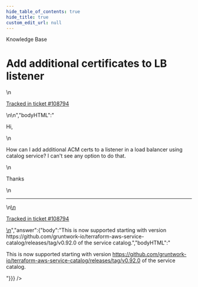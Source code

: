 ```yaml
---
hide_table_of_contents: true
hide_title: true
custom_edit_url: null
---
```



<head>
  <link rel="canonical" href="https://github.com/gruntwork-io/knowledge-base/discussions/476" />
</head>

<CenterLayout>
<span className="searchCategory">Knowledge Base</span>
<h1>Add additional certificates to LB listener</h1>
<GitHub discussion={{"id":"D_kwDOF8slf84AP1fI","number":476,"author":{"login":"fsanzdev"},"title":"Add additional certificates to LB listener","body":"\nHi, \r\n\r\nHow can I add additional ACM certs to a listener in a load balancer using catalog service? I can't see any option to do that.\r\n\r\nThanks\n\n---\n\n<ins datetime=\"2022-06-16T18:29:07Z\">\n  <p><a href=\"https://support.gruntwork.io/hc/requests/108794\">Tracked in ticket #108794</a></p>\n</ins>\n","bodyHTML":"<p dir=\"auto\">Hi,</p>\n<p dir=\"auto\">How can I add additional ACM certs to a listener in a load balancer using catalog service? I can't see any option to do that.</p>\n<p dir=\"auto\">Thanks</p>\n<hr>\n<ins datetime=\"2022-06-16T18:29:07Z\">\n  <p dir=\"auto\"><a href=\"https://support.gruntwork.io/hc/requests/108794\" rel=\"nofollow\">Tracked in ticket #108794</a></p>\n</ins>","answer":{"body":"This is now supported starting with version https://github.com/gruntwork-io/terraform-aws-service-catalog/releases/tag/v0.92.0 of the service catalog.","bodyHTML":"<p dir=\"auto\">This is now supported starting with version <a href=\"https://github.com/gruntwork-io/terraform-aws-service-catalog/releases/tag/v0.92.0\">https://github.com/gruntwork-io/terraform-aws-service-catalog/releases/tag/v0.92.0</a> of the service catalog.</p>"}}} />

</CenterLayout>
  

<!-- ##DOCS-SOURCER-START
{
  "sourcePlugin": "github-discussions",
  "hash": "a290b3e9ec94d6d8f719cba54e9d6a00"
}
##DOCS-SOURCER-END -->
